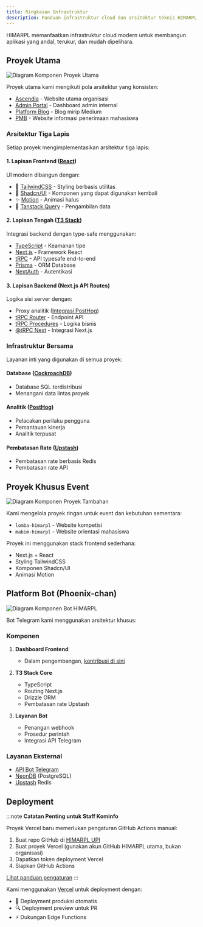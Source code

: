```yaml
---
title: Ringkasan Infrastruktur
description: Panduan infrastruktur cloud dan arsitektur teknis HIMARPL
---
```


HIMARPL memanfaatkan infrastruktur cloud modern untuk membangun aplikasi yang andal, terukur, dan mudah dipelihara.

## Proyek Utama

![Diagram Komponen Proyek Utama](../../../../assets/diagrams/main-projects-diagram.png)

Proyek utama kami mengikuti pola arsitektur yang konsisten:

- [Ascendia](https://github.com/himarplupi/ascendia-himarpl) - Website utama organisasi
- [Admin Portal](https://github.com/himarplupi/admin-himarpl) - Dashboard admin internal
- [Platform Blog](https://github.com/himarplupi/blog-himarpl) - Blog mirip Medium
- [PMB](https://github.com/himarplupi/pmb-himarpl) - Website informasi penerimaan mahasiswa

### Arsitektur Tiga Lapis

Setiap proyek mengimplementasikan arsitektur tiga lapis:

#### 1. Lapisan Frontend ([React](https://react.dev/))

UI modern dibangun dengan:

- 🎨 [TailwindCSS](https://tailwindcss.com/) - Styling berbasis utilitas
- 🧩 [Shadcn/UI](https://ui.shadcn.com/docs) - Komponen yang dapat digunakan kembali
- ✨ [Motion](https://motion.dev) - Animasi halus
- 🔄 [Tanstack Query](https://tanstack.com/query) - Pengambilan data

#### 2. Lapisan Tengah ([T3 Stack](https://create.t3.gg/))

Integrasi backend dengan type-safe menggunakan:

- [TypeScript](https://www.typescriptlang.org/) - Keamanan tipe
- [Next.js](https://nextjs.org/) - Framework React
- [tRPC](https://trpc.io/) - API typesafe end-to-end
- [Prisma](https://www.prisma.io/) - ORM Database
- [NextAuth](https://next-auth.js.org/) - Autentikasi

#### 3. Lapisan Backend (Next.js API Routes)

Logika sisi server dengan:

- Proxy analitik ([Integrasi PostHog](https://posthog.com/docs/advanced/proxy/nextjs))
- [tRPC Router](https://trpc.io/docs/server/routers) - Endpoint API
- [tRPC Procedures](https://trpc.io/docs/server/procedures) - Logika bisnis
- [@tRPC Next](https://trpc.io/docs/nextjs) - Integrasi Next.js

### Infrastruktur Bersama

Layanan inti yang digunakan di semua proyek:

#### Database ([CockroachDB](https://www.cockroachlabs.com/))

- Database SQL terdistribusi
- Menangani data lintas proyek

#### Analitik ([PostHog](https://posthog.com/))

- Pelacakan perilaku pengguna
- Pemantauan kinerja
- Analitik terpusat

#### Pembatasan Rate ([Upstash](https://upstash.com/))

- Pembatasan rate berbasis Redis
- Pembatasan rate API

## Proyek Khusus Event

![Diagram Komponen Proyek Tambahan](../../../../assets/diagrams/extended-projects-diagram.png)

Kami mengelola proyek ringan untuk event dan kebutuhan sementara:

- `lomba-himarpl` - Website kompetisi
- `mabim-himarpl` - Website orientasi mahasiswa

Proyek ini menggunakan stack frontend sederhana:

- Next.js + React
- Styling TailwindCSS
- Komponen Shadcn/UI
- Animasi Motion

## Platform Bot (Phoenix-chan)

![Diagram Komponen Bot HIMARPL](../../../../assets/diagrams/bot-himarpl-diagram.png)

Bot Telegram kami menggunakan arsitektur khusus:

### Komponen

1. **Dashboard Frontend**

   - Dalam pengembangan, [kontribusi di sini](https://github.com/himarplupi/bot-himarpl)

2. **T3 Stack Core**

   - TypeScript
   - Routing Next.js
   - Drizzle ORM
   - Pembatasan rate Upstash

3. **Layanan Bot**
   - Penangan webhook
   - Prosedur perintah
   - Integrasi API Telegram

### Layanan Eksternal

- [API Bot Telegram](https://core.telegram.org/bots/api)
- [NeonDB](https://neon.tech/) (PostgreSQL)
- [Upstash](https://upstash.com/) Redis

## Deployment

:::note
**Catatan Penting untuk Staff Kominfo**

Proyek Vercel baru memerlukan pengaturan GitHub Actions manual:

1. Buat repo GitHub di [HIMARPL UPI](https://github.com/himarplupi)
2. Buat proyek Vercel (gunakan akun GitHub HIMARPL utama, bukan organisasi)
3. Dapatkan token deployment Vercel
4. Siapkan GitHub Actions

[Lihat panduan pengaturan](https://vercel.com/guides/how-can-i-use-github-actions-with-vercel)
:::

Kami menggunakan [Vercel](https://vercel.com/) untuk deployment dengan:

- 🚀 Deployment produksi otomatis
- 🔍 Deployment preview untuk PR
- ⚡️ Dukungan Edge Functions
